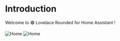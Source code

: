 # Introduction
 
Welcome to 🟣 Lovelace Rounded for Home Assistant !

![Home](/assets/home.png)
![Home](/assets/preview.png)